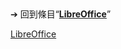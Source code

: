 {{LPR
  | article                = LibreOffice
  | latest_release_version = 7.4.0 Beta1
  | latest_release_date    = {{Start date and age|2022|06|10|df=yes}}
}}<br />
{{LPR
  | article                = LibreOffice
  | latest_release_version = 7.3.4 RC2
  | latest_release_date    = {{Start date and age|2022|06|01|df=yes}}
}}

<noinclude>
➔ 回到條目“'''[[LibreOffice]]'''”
[[Category:最新預覽版模板|LibreOffice]]
</noinclude>